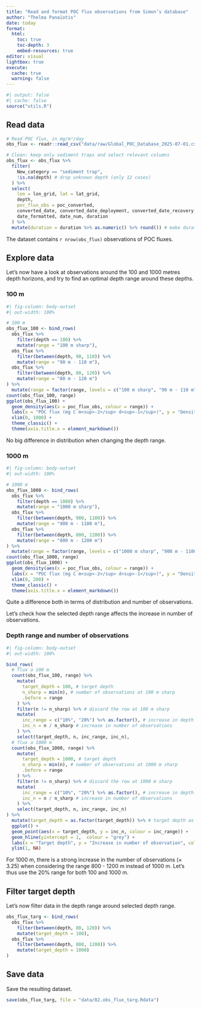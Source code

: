 ```yaml
---
title: "Read and format POC flux observations from Simon’s database"
author: "Thelma Panaïotis"
date: today
format:
  html:
    toc: true
    toc-depth: 3
    embed-resources: true
editor: visual
lightbox: true
execute:
  cache: true
  warning: false
---
```


```r
#| output: false
#| cache: false
source("utils.R")
```

## Read data

```r
# Read POC flux, in mg/m²/day
obs_flux <- readr::read_csv("data/raw/Global_POC_Database_2025-07-01.csv", show_col_types = FALSE)

# Clean: keep only sediment traps and select relevant columns
obs_flux <- obs_flux %>% 
  filter(
    New_category == "sediment trap",
    !is.na(depth) # drop unknown depth (only 12 cases)
  ) %>% 
  select(
    lon = lon_grid, lat = lat_grid,
    depth,
    poc_flux_obs = poc_converted,
    converted_date, converted_date_deployment, converted_date_recovery,
    date_formatted, date_num, duration
  ) %>% 
  mutate(duration = duration %>% as.numeric() %>% round()) # make duration (days) a number and round it
```

The dataset contains `r nrow(obs_flux)` observations of POC fluxes.

## Explore data

Let’s now have a look at observations around the 100 and 1000 metres depth horizons, and try to find an optimal depth range around these depths.

### 100 m

```r
#| fig-column: body-outset
#| out-width: 100%

# 100 m
obs_flux_100 <- bind_rows(
  obs_flux %>% 
    filter(depth == 100) %>% 
    mutate(range = "100 m sharp"),
  obs_flux %>% 
    filter(between(depth, 90, 110)) %>% 
    mutate(range = "90 m - 110 m"),
  obs_flux %>% 
    filter(between(depth, 80, 120)) %>% 
    mutate(range = "80 m - 120 m")
) %>% 
  mutate(range = factor(range, levels = c("100 m sharp", "90 m - 110 m", "80 m - 120 m")))
count(obs_flux_100, range)
ggplot(obs_flux_100) +
  geom_density(aes(x = poc_flux_obs, colour = range)) +
  labs(x = "POC flux (mg C m<sup>-2</sup> d<sup>-1</sup>)", y = "Density", colour = "Depth range", title = "Effect of observation range at 100 m") +
  xlim(0, 1000) +
  theme_classic() +
  theme(axis.title.x = element_markdown())
```

::: callout-note
No big difference in distribution when changing the depth range.
:::

### 1000 m

```r
#| fig-column: body-outset
#| out-width: 100%

# 1000 m
obs_flux_1000 <- bind_rows(
  obs_flux %>% 
    filter(depth == 1000) %>% 
    mutate(range = "1000 m sharp"),
  obs_flux %>% 
    filter(between(depth, 900, 1100)) %>% 
    mutate(range = "900 m - 1100 m"),
  obs_flux %>% 
    filter(between(depth, 800, 1200)) %>% 
    mutate(range = "800 m - 1200 m")
) %>% 
  mutate(range = factor(range, levels = c("1000 m sharp", "900 m - 1100 m", "800 m - 1200 m")))
count(obs_flux_1000, range)
ggplot(obs_flux_1000) +
  geom_density(aes(x = poc_flux_obs, colour = range)) +
  labs(x = "POC flux (mg C m<sup>-2</sup> d<sup>-1</sup>)", y = "Density", colour = "Depth range", title = "Effect of observation range at 1000 m") +
  xlim(0, 200) +
  theme_classic() +
  theme(axis.title.x = element_markdown())

```

::: callout-note
Quite a difference both in terms of distribution and number of observations.
:::

Let’s check how the selected depth range affects the increase in number of observations.

### Depth range and number of observations

```r
#| fig-column: body-outset
#| out-width: 100%

bind_rows(
  # flux a 100 m
  count(obs_flux_100, range) %>% 
    mutate(
      target_depth = 100, # target depth
      n_sharp = min(n), # number of observations at 100 m sharp
      .before = range
    ) %>% 
    filter(n != n_sharp) %>% # discard the row at 100 m sharp 
    mutate(
      inc_range = c("10%", "20%") %>% as.factor(), # increase in depth range 
      inc_n = n / n_sharp # increase in number of observations
    ) %>% 
    select(target_depth, n, inc_range, inc_n),
  # flux a 1000 m
  count(obs_flux_1000, range) %>% 
    mutate(
      target_depth = 1000, # target depth
      n_sharp = min(n), # number of observations at 1000 m sharp
      .before = range
    ) %>% 
    filter(n != n_sharp) %>% # discard the row at 1000 m sharp 
    mutate(
      inc_range = c("10%", "20%") %>% as.factor(), # increase in depth range 
      inc_n = n / n_sharp # increase in number of observations
    ) %>% 
    select(target_depth, n, inc_range, inc_n)
) %>% 
  mutate(target_depth = as.factor(target_depth)) %>% # target depth as factor
  ggplot() +
  geom_point(aes(x = target_depth, y = inc_n, colour = inc_range)) +
  geom_hline(yintercept = 1,  colour = "grey") +
  labs(x = "Target depth", y = "Increase in number of observation", colour = "Increase in\ndepth range") +
  ylim(1, NA)
```

::: callout-note
For 1000 m, there is a strong increase in the number of observations (× 3.25) when considering the range 800 - 1200 m instead of 1000 m. Let’s thus use the 20% range for both 100 and 1000 m.
:::

## Filter target depth

Let’s now filter data in the depth range around selected depth range.

```r
obs_flux_targ <- bind_rows(
  obs_flux %>% 
    filter(between(depth, 80, 120)) %>% 
    mutate(target_depth = 100),
  obs_flux %>% 
    filter(between(depth, 800, 1200)) %>% 
    mutate(target_depth = 1000)
)
```

## Save data

Save the resulting dataset.

```r
save(obs_flux_targ, file = "data/02.obs_flux_targ.Rdata")
```
